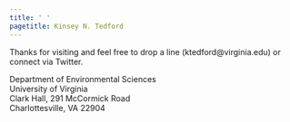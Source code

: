```yaml
---
title: ' '
pagetitle: Kinsey N. Tedford
---
```


<link rel="stylesheet" href="styles.css" type="text/css">

Thanks for visiting and feel free to drop a line (ktedford@virginia.edu) or connect via Twitter.

Department of Environmental Sciences<br>
University of Virginia<br>
Clark Hall, 291 McCormick Road<br>
Charlottesville, VA 22904<br>